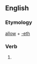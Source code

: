 ==English==

===Etymology===
[[allow]] + [[-eth]]

===Verb===
'''{{PAGENAME}}'''

# {{archaic third-person singular of|allow}}